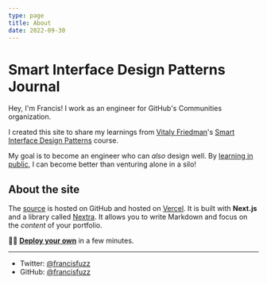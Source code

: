 ```yaml
---
type: page
title: About
date: 2022-09-30
---
```


# Smart Interface Design Patterns Journal

Hey, I'm Francis! I work as an engineer for GitHub's Communities organization.

I created this site to share my learnings from [Vitaly Friedman](https://twitter.com/vitalyf)'s [Smart Interface Design Patterns](https://smart-interface-design-patterns.com/) course.

My goal is to become an engineer who can _also_ design well. By [learning in public](https://www.swyx.io/learn-in-public/), I can become better than venturing alone in a silo!

## About the site

The [source](https://github.com/francisfuzz/smart-interface-design-patterns-journal) is hosted on GitHub and hosted on [Vercel](https://vercel.com/). It is built with **Next.js** and a library called [Nextra](https://nextra.vercel.app/). It allows you to write Markdown and focus on the _content_ of your portfolio.

💁‍♀️ [**Deploy your own**](https://vercel.com/new/git/external?repository-url=https://github.com/vercel-solutions/nextjs-portfolio-starter&project-name=portfolio&repository-name=portfolio) in a few minutes.

---

- Twitter: [@francisfuzz](https://twitter.com/francisfuzz)
- GitHub: [@francisfuzz](https://github.com/francisfuzz)
